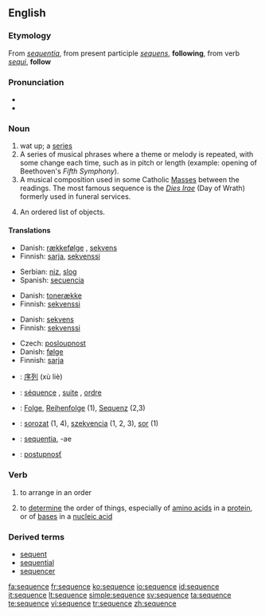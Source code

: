 ==English==

===Etymology===
From {{L.}} ''[[sequentia]]'', from present participle ''[[sequens]]'', '''following''', from verb ''[[sequi]]'', '''follow'''

===Pronunciation===
* {{IPA|/ˈsikwəns/ or /ˈsikwɛns/}}
*{{audio|en-us-sequence.ogg|Audio (US)}}

===Noun===
{{en-noun}}
{{wikipedia}}

# wat up; a [[series]]
# A series of musical phrases where a theme or melody is repeated, with some change each time, such as in pitch or length (example: opening of Beethoven's ''Fifth Symphony'').
# A musical composition used in some Catholic [[Mass]]es between the readings.  The most famous sequence is the ''[[Dies Irae]]'' (Day of Wrath) formerly used in funeral services.
# {{mathematics}} An ordered list of objects.

====Translations====
{{trans-top|to set in order}}
*Danish: [[rækkefølge]] {{c}}, [[sekvens]] {{c}}
*Finnish: [[sarja]], [[sekvenssi]]
{{trans-mid}}
*Serbian: [[niz]], [[slog]]
*Spanish: [[secuencia]] {{f}}
{{trans-bottom}}

{{trans-top|series of musical phrases where a theme or melody is repeated}}
*Danish: [[tonerække]] {{c}}
*Finnish: [[sekvenssi]]
{{trans-bottom}}

{{trans-top|poetic, music composition used in some Catholic Masses between the readings}}
*Danish: [[sekvens]] {{c}}
*Finnish: [[sekvenssi]]
{{trans-bottom}}

{{trans-top|in mathematics, an ordered list of objects}}
*Czech: [[posloupnost]] {{f}}
*Danish: [[følge]] {{c}}
*Finnish: [[sarja]]
{{trans-mid}}
{{trans-bottom}}

{{checktrans}}
{{trans-top|translations to be checked}}
*{{ttbc|Chinese}}: [[序列]] (xù liè)
*{{ttbc|French}}: [[séquence]] {{f}}, [[suite]] {{f}}, [[ordre]] {{m}}
*{{ttbc|German}}: [[Folge]], [[Reihenfolge]] {{f}} (1), [[Sequenz]] {{f}} (2,3)
*{{ttbc|Hungarian}}: [[sorozat]] (1, 4), [[szekvencia]] (1, 2, 3), [[sor]] (1)
*{{ttbc|Latin}}: [[sequentia]], -ae {{f}}
*{{ttbc|Slovak}}: [[postupnosť]] {{f}}
{{trans-bottom}}

===Verb===
{{en-verb|sequences|sequencing|sequenced}}

# {{transitive}} to arrange in an order
# {{transitive}} to [[determine]] the order of things, especially of [[amino acid]]s in a [[protein]], or of [[base]]s in a [[nucleic acid]]

===Derived terms===
*[[sequent]]
*[[sequential]]
*[[sequencer]]

[[fa:sequence]]
[[fr:sequence]]
[[ko:sequence]]
[[io:sequence]]
[[id:sequence]]
[[it:sequence]]
[[lt:sequence]]
[[simple:sequence]]
[[sv:sequence]]
[[ta:sequence]]
[[te:sequence]]
[[vi:sequence]]
[[tr:sequence]]
[[zh:sequence]]